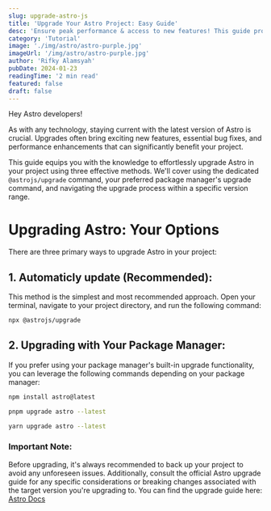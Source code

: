 ```yaml
---
slug: upgrade-astro-js
title: 'Upgrade Your Astro Project: Easy Guide'
desc: 'Ensure peak performance & access to new features! This guide provides a clear roadmap for effortlessly upgrading your Astro project using various methods.'
category: 'Tutorial'
image: './img/astro/astro-purple.jpg'
imageUrl: '/img/astro/astro-purple.jpg'
author: 'Rifky Alamsyah'
pubDate: 2024-01-23
readingTime: '2 min read'
featured: false
draft: false
---
```



Hey Astro developers!

As with any technology, staying current with the latest version of Astro is crucial. Upgrades often bring exciting new features, essential bug fixes, and performance enhancements that can significantly benefit your project.

This guide equips you with the knowledge to effortlessly upgrade Astro in your project using three effective methods. We'll cover using the dedicated `@astrojs/upgrade` command, your preferred package manager's upgrade command, and navigating the upgrade process within a specific version range.

# Upgrading Astro: Your Options

There are three primary ways to upgrade Astro in your project:

## 1. Automaticly update (Recommended):

This method is the simplest and most recommended approach. Open your terminal, navigate to your project directory, and run the following command:

```sh
npx @astrojs/upgrade
```

<BannerLarge className='flex justify-center'/>

## 2. Upgrading with Your Package Manager:

If you prefer using your package manager's built-in upgrade functionality, you can leverage the following commands depending on your package manager:

```sh
npm install astro@latest
```

```sh
pnpm upgrade astro --latest
```

```sh
yarn upgrade astro --latest
```

### Important Note:

Before upgrading, it's always recommended to back up your project to avoid any unforeseen issues. Additionally, consult the official Astro upgrade guide for any specific considerations or breaking changes associated with the target version you're upgrading to. You can find the upgrade guide here: <a href='https://astro.build' target='_blank'>Astro Docs</a>